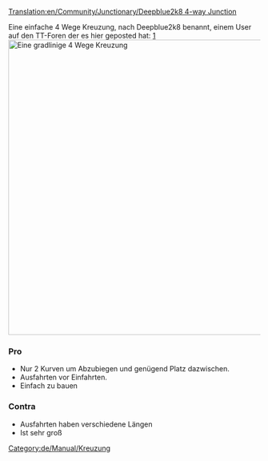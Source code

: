 [[Translation:en/Community/Junctionary/Deepblue2k8 4-way Junction]]

{{de/Community/Junctionary/Kreuzungsmenü}}
Eine einfache 4 Wege Kreuzung, nach Deepblue2k8 benannt, einem User auf den TT-Foren der es hier geposted hat: [http://www.tt-forums.net/viewtopic.php?p=726035#p726035]
[[File:en/Community/Junctionary/Deepblue2k8 4-way junction.png|none|thumb|590px|Eine gradlinige 4 Wege Kreuzung]]

===Pro===
* Nur 2 Kurven um Abzubiegen und genügend Platz dazwischen.
* Ausfahrten vor Einfahrten.
* Einfach zu bauen

===Contra===
* Ausfahrten haben verschiedene Längen
* Ist sehr groß

[[Category:de/Manual/Kreuzung]]